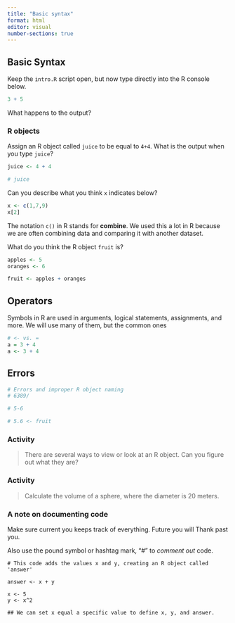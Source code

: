 ```yaml
---
title: "Basic syntax"
format: html
editor: visual
number-sections: true
---
```


## Basic Syntax 

Keep the `intro.R` script open, but now type directly into the R console below.

```r
3 + 5
```

What happens to the output?

### R objects

Assign an R object called `juice` to be equal to `4+4`. What is the output when you type `juice`?

```r
juice <- 4 + 4

# juice
```

Can you describe what you think `x` indicates below?

```r
x <- c(1,7,9)
x[2]
```


The notation ```c()``` in R stands for **combine**. We used this a lot in R because we are often combining data and comparing it with another dataset.


What do you think the R object `fruit` is?

```r
apples <- 5
oranges <- 6

fruit <- apples + oranges
```

## Operators

Symbols in R are used in arguments, logical statements, assignments, and more. We will use many of them, but the common ones

```r
# <- vs. =
a = 3 + 4
a <- 3 + 4

```

## Errors

```r
# Errors and improper R object naming
# 6389/

# 5-6

# 5.6 <- fruit
```

### **Activity**

> There are several ways to view or look at an R object. Can you figure out what they are?

### **Activity**

> Calculate the volume of a sphere, where the diameter is 20 meters.

### A note on documenting code

Make sure current you keeps track of everything. Future you will Thank past you.


Also use the pound symbol or hashtag mark, "#" to _comment out_ code.

```
# This code adds the values x and y, creating an R object called 'answer'

answer <- x + y

x <- 5
y <- x^2

## We can set x equal a specific value to define x, y, and answer.
```
